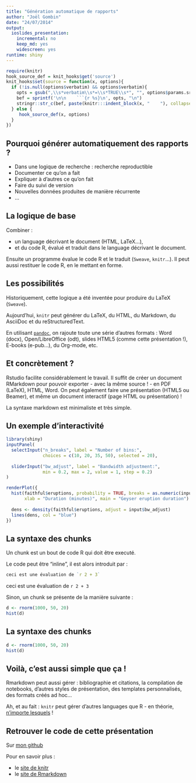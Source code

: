 ```yaml
---
title: "Génération automatique de rapports"
author: "Joël Gombin"
date: "24/07/2014"
output:
  ioslides_presentation:
    incremental: no
    keep_md: yes
    widescreen: yes
runtime: shiny
---
```


```r
require(knitr)
hook_source_def = knit_hooks$get('source')
knit_hooks$set(source = function(x, options){
  if (!is.null(options$verbatim) && options$verbatim){
    opts = gsub(",\\s*verbatim\\s*=\\s*TRUE\\s*", "", options$params.src)
    bef = sprintf('\n\n    ```{r %s}\n', opts, "\n")
    stringr::str_c(bef, paste(knitr:::indent_block(x, "    "), collapse = '\n'), "\n    ```\n")
  } else {
     hook_source_def(x, options)
  }
})
```

## Pourquoi générer automatiquement des rapports ?

- Dans une logique de recherche : recherche reproductible
- Documenter ce qu'on a fait
- Expliquer à d'autres ce qu'on fait
- Faire du suivi de version
- Nouvelles données produites de manière récurrente
- ...

## La logique de base

Combiner :

- un language décrivant le document (HTML, LaTeX...),
- et du code R, évalué et traduit dans le language décrivant le document.

Ensuite un programme évalue le code R et le traduit (`Sweave`, `knitr`...). Il peut aussi restituer le code R, en le mettant en forme.

## Les possibilités

Historiquement, cette logique a été inventée pour produire du LaTeX (`Sweave`). 

Aujourd'hui, `knitr` peut générer du LaTeX, du HTML, du Markdown, du AsciiDoc et du reStructuredText. 

En utilisant [`pandoc`](http://johnmacfarlane.net/pandoc/), on rajoute toute une série d'autres formats : Word (docx), Open/LibreOffice (odt), slides HTML5 (comme cette présentation !), E-books (e-pub...), du Org-mode, etc. 

## Et concrètement ?

Rstudio facilite considérablement le travail. Il suffit de créer un document RMarkdown pour pouvoir exporter - avec la même source ! - en PDF (LaTeX), HTML, Word. On peut également faire une présentation (HTML5 ou Beamer), et même un document interactif (page HTML ou présentation) !

La syntaxe markdown est minimaliste et très simple.

## Un exemple d'interactivité

```r
library(shiny)
inputPanel(
  selectInput("n_breaks", label = "Number of bins:",
              choices = c(10, 20, 35, 50), selected = 20),
  
  sliderInput("bw_adjust", label = "Bandwidth adjustment:",
              min = 0.2, max = 2, value = 1, step = 0.2)
)

renderPlot({
  hist(faithful$eruptions, probability = TRUE, breaks = as.numeric(input$n_breaks),
       xlab = "Duration (minutes)", main = "Geyser eruption duration")
  
  dens <- density(faithful$eruptions, adjust = input$bw_adjust)
  lines(dens, col = "blue")
})
```

## La syntaxe des chunks

Un chunk est un bout de code R qui doit être executé. 

Le code peut être "inline", il est alors introduit par :

```r
ceci est une évaluation de `r 2 + 3`
```

ceci est une évaluation de `r 2 + 3`

Sinon, un chunk se présente de la manière suivante :

```r
d <- rnorm(1000, 50, 20)
hist(d)

```

## La syntaxe des chunks

```r
d <- rnorm(1000, 50, 20)
hist(d)

```

## Voilà, c'est aussi simple que ça !

Rmarkdown peut aussi gérer : bibliographie et citations, la compilation de notebooks, d'autres styles de présentation, des templates personnalisés, des formats créés ad hoc...

Ah, et au fait : `knitr` peut gérer d'autres languages que R - en théorie, [n'importe lesquels](http://yihui.name/knitr/demo/engines/)  !

## Retrouver le code de cette présentation

Sur [mon github](http://www.github.com/joelgombin/MeetUpR)

Pour en savoir plus : 

- le [site de knitr](http://yihui.name/knitr/)
- le [site de Rmarkdown](http://rmarkdown.rstudio.com/)
